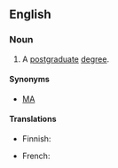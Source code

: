 ==English==

===Noun===
{{wikipedia}}
{{en-noun|sg=[[master]]'s [[degree]]}}

# A [[postgraduate]] [[degree]].

====Synonyms====
*[[MA]]

====Translations====
{{trans-top|postgraduate degree}}
* Finnish: {{t|fi|maisterintutkinto}}
{{trans-mid}}
* French: {{t|fr|masters|m}}
{{trans-bottom}}